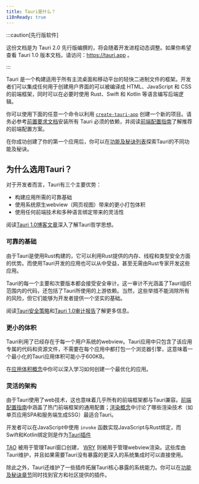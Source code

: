```yaml
---
title: Tauri是什么？
i18nReady: true
---
```


:::caution[先行版软件]

这份文档是为 Tauri 2.0 先行版编撰的，将会随着开发进程动态调整。如果你希望查看 Tauri 1.0 版本文档，请访问：https://tauri.app 。

:::

Tauri 是一个构建适用于所有主流桌面和移动平台的轻快二进制文件的框架。开发者们可以集成任何用于创建用户界面的可以被编译成 HTML、JavaScript 和 CSS 的前端框架，同时可以在必要时使用 Rust、Swift 和 Kotlin 等语言编写后端逻辑。

你可以使用下面的任意一个命令以利用 [`create-tauri-app`](https://github.com/tauri-apps/create-tauri-app) 创建一个新的项目。请务必参考[前置要求文档](/zh-cn/guides/prerequisites/)安装所有 Tauri 必须的依赖，并阅读[前端配置指南](/zh-cn/guides/frontend/)了解推荐的前端配置方案。


<Cta />

在你成功创建了你的第一个应用后，你可以在[功能及秘诀列表](/zh-cn/features/)探索Tauri的不同功能及秘诀。

## 为什么选用Tauri？

对于开发者而言，Tauri有三个主要优势：

- 构建应用所需的可靠基础
- 使用系统原生webview（网页视图）带来的更小打包体积
- 使用任何前端技术和多种语言绑定带来的灵活性

阅读[Tauri 1.0博客文章](/blog/tauri-1-0)深入了解Tauri哲学思想。

### 可靠的基础

由于Tauri是使用Rust构建的，它可以利用Rust提供的内存、线程和类型安全方面的优势。而使用Tauri开发的应用也可以从中受益，甚至无需由Rust专家开发这些应用。

Tauri的每一个主要和次要版本都会接受安全审计。这一审计不光涵盖了Tauri组织范围内的代码，还包括了Tauri所使用的上游依赖。当然，这些举措不能消除所有的风险，但它们能够为开发者提供一个坚实的基础。

阅读[Tauri安全策略](https://github.com/tauri-apps/tauri/security/policy)和[Tauri 1.0审计报告](https://github.com/tauri-apps/tauri/blob/dev/audits/Radically_Open_Security-v1-report.pdf)了解更多信息。

### 更小的体积

Tauri利用了已经存在于每一个用户系统的webview。Tauri应用中只包含了该应用专属的代码和资源文件，不需要在每个应用中都打包一个浏览器引擎，这意味着一个最小化的Tauri应用体积可能小于600KB。

在[应用体积概念](/zh-cn/concepts/size)中你可以深入学习如何创建一个最优化的应用。

### 灵活的架构

由于Tauri使用了web技术，这也意味着几乎所有的前端框架都与Tauri兼容。[前端配置指南](/zh-cn/guides/frontend/)中涵盖了热门前端框架的通用配置；[渲染概念](/zh-cn/concepts/rendering)中讨论了哪些渲染技术（如单页应用SPA和服务端生成SSG）最适合Tauri。

开发者可以在JavaScript中使用 `invoke` 函数实现JavaScript与Rust绑定，而Swift和Kotlin绑定则是作为[Tauri插件](/zh-cn/guides/plugins/)

[TAO](https://github.com/tauri-apps/tao) 被用于管理Tauri窗口创建， [WRY](https://github.com/tauri-apps/wry) 则被用于管理webview渲染。这些库由Tauri维护，并且如果需要Tauri没有暴露的更深入的系统集成时可以直接使用。

除此之外，Tauri还维护了一些插件拓展Tauri核心暴露的系统能力。你可以在[功能及秘诀章节](/zh-cn/features)同时找到官方和社区提供的插件。
